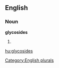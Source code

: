 ==English==

===Noun===
'''glycosides'''

# {{plural of|[[glycoside]]}}

[[Category:English plurals]]

[[hu:glycosides]]